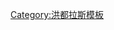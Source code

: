 {{flag|Honduras}}<noinclude>
[[Category:旗帜模板|{{PAGENAME}}]]
[[Category:北美洲国家模板|{{PAGENAME}}]]
[[Category:洪都拉斯模板]]

</noinclude>